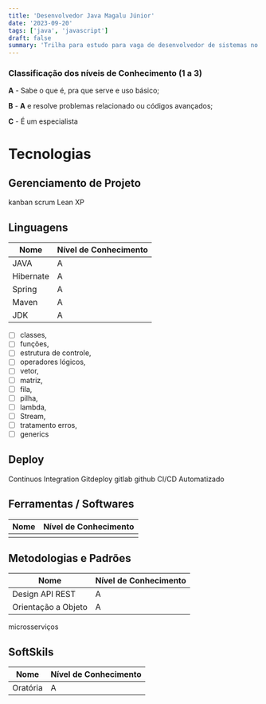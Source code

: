 ```yaml
---
title: 'Desenvolvedor Java Magalu Júnior'
date: '2023-09-20'
tags: ['java', 'javascript']
draft: false
summary: 'Trilha para estudo para vaga de desenvolvedor de sistemas no Magalu.'
---
```


### Classificação dos níveis de Conhecimento (1 a 3)

**A** - Sabe o que é, pra que serve e uso básico;

**B** - **A** e resolve problemas relacionado ou códigos avançados;

**C** - É um especialista



# Tecnologias

## Gerenciamento de Projeto

kanban
scrum
Lean 
XP




## Linguagens 

| Nome                | Nível de Conhecimento | 
| -------- | --------------------  |
| JAVA     | A               |
| Hibernate | A |
| Spring | A |
| Maven | A |
| JDK | A |

- [ ] classes,
- [ ] funções,
- [ ] estrutura de controle,
- [ ] operadores lógicos,
- [ ] vetor,
- [ ] matriz,
- [ ] fila,
- [ ] pilha,
- [ ] lambda,
- [ ] Stream,
- [ ] tratamento erros,
- [ ] generics

## Deploy

Contínuos Integration
Gitdeploy
gitlab
github
CI/CD Automatizado


## Ferramentas / Softwares
| Nome                | Nível de Conhecimento | 
| ------------------- | --------------------  |
|      |                |



## Metodologias e Padrões
| Nome                | Nível de Conhecimento | 
| ------------------- | --------------------  |
| Design API REST     | A               |
| Orientação a Objeto | A |

microsserviços



## SoftSkils
| Nome                | Nível de Conhecimento | 
| ------------------- | --------------------  |
| Oratória     | A               |


